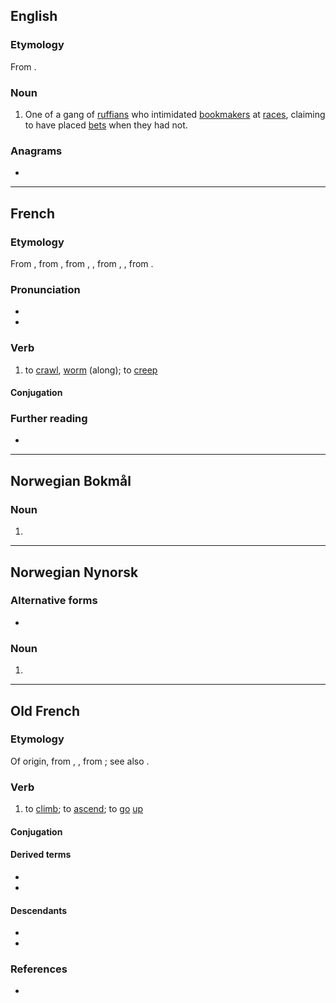 ==English==

===Etymology===
From {{suf|en|ramp|er|id2=agent noun}}.

===Noun===
{{en-noun}}

# {{lb|en|historical}} One of a gang of [[ruffian]]s who intimidated [[bookmaker]]s at [[race]]s, claiming to have placed [[bet]]s when they had not.

===Anagrams===
* {{anagrams|en|a=aemprr|Parmer|prearm}}

----

==French==

===Etymology===
From {{inh|fr|frm|ramper}}, from {{inh|fr|fro|ramper|t=to crawl up, climb}}, from {{der|fr|frk|*rampōn}}, {{m|frk|*hrampōn}}, from {{m|frk|*rampa}}, {{m|frk|*hrampa|t=hook, claw, talon}}, from {{der|fr|gem-pro|*hrempaną|t=to shrink up, shrivel}}.

===Pronunciation===
* {{fr-IPA}}
* {{audio|fr|Fr-ramper.ogg|Audio}}

===Verb===
{{fr-verb}}

# to [[crawl]], [[worm]] (along); to [[creep]]

====Conjugation====
{{fr-conj-auto}}

===Further reading===
* {{R:TLFi}}

----

==Norwegian Bokmål==

===Noun===
{{head|nb|noun form|g=m|g2=f}}

# {{inflection of|nb|rampe||indefinite|p}}

----

==Norwegian Nynorsk==

===Alternative forms===
* {{l|nn|rampar}}

===Noun===
{{head|nn|noun form|g=m|g2=f}}

# {{inflection of|nn|rampe||indefinite|f|p}}

----

==Old French==

===Etymology===
Of {{der|fro|gem|-}} origin, from {{der|fro|gem-pro|*hrimpan}}, {{m|gem-pro|*hrempaną||to bend, curve, make waves, wrinkle}}, from {{der|fro|ine-pro|*(s)kreb-|t=to turn, bend, shrink, rotate, touch, attack}}; see also {{m|gem-pro|*hrapōną|t=to graze, scrape}}.

===Verb===
{{head|fro|verb}}

# to [[climb]]; to [[ascend]]; to [[go]] [[up]]

====Conjugation====
{{fro-conj-er}}

====Derived terms====
* {{l|fro|rampant}}
* {{l|fro|rampart}}

====Descendants====
* {{desc|en|ramp|bor=1}}
* {{desc|fr|ramper}}

===References===
* {{R:es:Roberts:2014}}